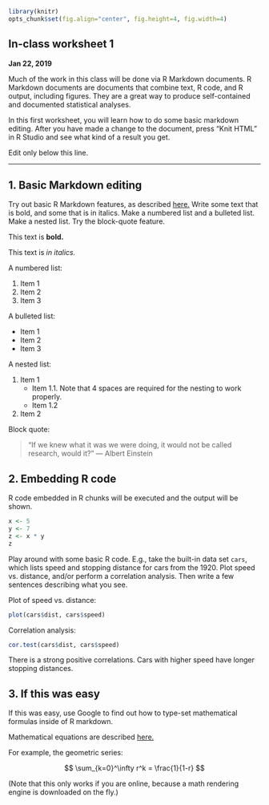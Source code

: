 ```r
library(knitr)
opts_chunk$set(fig.align="center", fig.height=4, fig.width=4)
```
## In-class worksheet 1

**Jan 22, 2019**


Much of the work in this class will be done via R Markdown documents. R Markdown documents are documents that combine text, R code, and R output, including figures. They are a great way to produce self-contained and documented statistical analyses.

In this first worksheet, you will learn how to do some basic markdown editing. After you have made a change to the document, press "Knit HTML" in R Studio and see what kind of a result you get.

Edit only below this line.

---------------------------------------------
## 1. Basic Markdown editing
Try out basic R Markdown features, as described [here.](http://rmarkdown.rstudio.com/authoring_basics.html) Write some text that is bold, and some that is in italics. Make a numbered list and a bulleted list. Make a nested list. Try the block-quote feature.

This text is **bold.**

This text is *in italics.*

A numbered list:

1. Item 1
2. Item 2
3. Item 3

A bulleted list:

- Item 1
- Item 2
- Item 3

A nested list:

1. Item 1
    - Item 1.1. Note that 4 spaces are required for the nesting to work properly.
    - Item 1.2
2. Item 2



Block quote:

> "If we knew what it was we were doing, it would not be called research, would it?" --- Albert Einstein

## 2. Embedding R code

R code embedded in R chunks will be executed and the output will be shown.
```r
x <- 5
y <- 7
z <- x * y
z
```

Play around with some basic R code. E.g., take the built-in data set `cars`, which lists speed and stopping distance for cars from the 1920. Plot speed vs. distance, and/or perform a correlation analysis. Then write a few sentences describing what you see.

Plot of speed vs. distance:
```r
plot(cars$dist, cars$speed)
```

Correlation analysis:
```r
cor.test(cars$dist, cars$speed)
```
There is a strong positive correlations. Cars with higher speed have longer stopping distances.


## 3. If this was easy

If this was easy, use Google to find out how to type-set mathematical formulas inside of R markdown.

Mathematical equations are described [here.](https://support.rstudio.com/hc/en-us/articles/200486328-Equations-in-R-Markdown)


For example, the geometric series:

$$
 \sum_{k=0}^\infty r^k = \frac{1}{1-r}
$$

(Note that this only works if you are online, because a math rendering engine is downloaded on the fly.)


